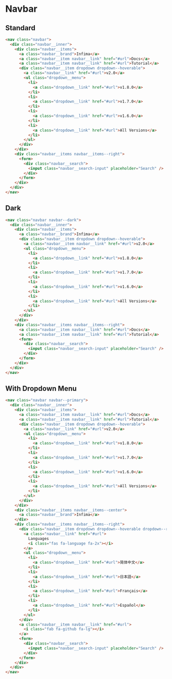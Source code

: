 # Navbar

## Standard

```html
<nav class="navbar">
  <div class="navbar__inner">
    <div class="navbar__items">
      <a class="navbar__brand">Infima</a>
      <a class="navbar__item navbar__link" href="#url">Docs</a>
      <a class="navbar__item navbar__link" href="#url">Tutorial</a>
      <div class="navbar__item dropdown dropdown--hoverable">
        <a class="navbar__link" href="#url">v2.0</a>
        <ul class="dropdown__menu">
          <li>
            <a class="dropdown__link" href="#url">v1.8.0</a>
          </li>
          <li>
            <a class="dropdown__link" href="#url">v1.7.0</a>
          </li>
          <li>
            <a class="dropdown__link" href="#url">v1.6.0</a>
          </li>
          <li>
            <a class="dropdown__link" href="#url">All Versions</a>
          </li>
        </ul>
      </div>
    </div>
    <div class="navbar__items navbar__items--right">
      <form>
        <div class="navbar__search">
          <input class="navbar__search-input" placeholder="Search" />
        </div>
      </form>
    </div>
  </div>
</nav>
```

## Dark

```html
<nav class="navbar navbar--dark">
  <div class="navbar__inner">
    <div class="navbar__items">
      <a class="navbar__brand">Infima</a>
      <div class="navbar__item dropdown dropdown--hoverable">
        <a class="navbar__item navbar__link" href="#url">v2.0</a>
        <ul class="dropdown__menu">
          <li>
            <a class="dropdown__link" href="#url">v1.8.0</a>
          </li>
          <li>
            <a class="dropdown__link" href="#url">v1.7.0</a>
          </li>
          <li>
            <a class="dropdown__link" href="#url">v1.6.0</a>
          </li>
          <li>
            <a class="dropdown__link" href="#url">All Versions</a>
          </li>
        </ul>
      </div>
    </div>
    <div class="navbar__items navbar__items--right">
      <a class="navbar__item navbar__link" href="#url">Docs</a>
      <a class="navbar__item navbar__link" href="#url">Tutorial</a>
      <form>
        <div class="navbar__search">
          <input class="navbar__search-input" placeholder="Search" />
        </div>
      </form>
    </div>
  </div>
</nav>
```

## With Dropdown Menu

```html
<nav class="navbar navbar--primary">
  <div class="navbar__inner">
    <div class="navbar__items">
      <a class="navbar__item navbar__link" href="#url">Docs</a>
      <a class="navbar__item navbar__link" href="#url">Tutorial</a>
      <div class="navbar__item dropdown dropdown--hoverable">
        <a class="navbar__link" href="#url">v2.0</a>
        <ul class="dropdown__menu">
          <li>
            <a class="dropdown__link" href="#url">v1.8.0</a>
          </li>
          <li>
            <a class="dropdown__link" href="#url">v1.7.0</a>
          </li>
          <li>
            <a class="dropdown__link" href="#url">v1.6.0</a>
          </li>
          <li>
            <a class="dropdown__link" href="#url">All Versions</a>
          </li>
        </ul>
      </div>
    </div>
    <div class="navbar__items navbar__items--center">
      <a class="navbar__brand">Infima</a>
    </div>
    <div class="navbar__items navbar__items--right">
      <div class="navbar__item dropdown dropdown--hoverable dropdown--right">
        <a class="navbar__link" href="#url">
          Languages
          <i class="fas fa-language fa-2x"></i>
        </a>
        <ul class="dropdown__menu">
          <li>
            <a class="dropdown__link" href="#url">简体中文</a>
          </li>
          <li>
            <a class="dropdown__link" href="#url">日本語</a>
          </li>
          <li>
            <a class="dropdown__link" href="#url">Français</a>
          </li>
          <li>
            <a class="dropdown__link" href="#url">Español</a>
          </li>
        </ul>
      </div>
      <a class="navbar__item navbar__link" href="#url">
        <i class="fab fa-github fa-lg"></i>
      </a>
      <form>
        <div class="navbar__search">
          <input class="navbar__search-input" placeholder="Search" />
        </div>
      </form>
    </div>
  </div>
</nav>
```
